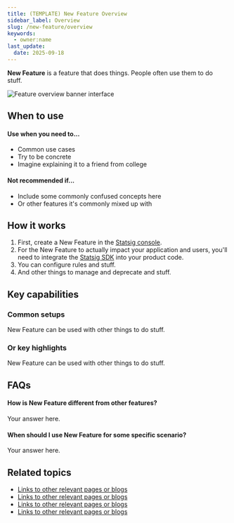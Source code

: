 ```yaml
---
title: (TEMPLATE) New Feature Overview
sidebar_label: Overview
slug: /new-feature/overview
keywords:
  - owner:name
last_update:
  date: 2025-09-18
---
```


**New Feature** is a feature that does things. People often use them to do stuff.

![Feature overview banner interface](/img/featuregates.png)

## When to use
#### Use when you need to...
- Common use cases
- Try to be concrete
- Imagine explaining it to a friend from college

#### Not recommended if...
- Include some commonly confused concepts here
- Or other features it's commonly mixed up with

## How it works
1. First, create a New Feature in the [Statsig console](/).
2. For the New Feature to actually impact your application and users, you'll need to integrate the [Statsig SDK](/sdks/quickstart) into your product code.
3. You can configure rules and stuff.
4. And other things to manage and deprecate and stuff.

## Key capabilities
### Common setups
New Feature can be used with other things to do stuff.
### Or key highlights
New Feature can be used with other things to do stuff.


## FAQs
#### How is New Feature different from other features?
Your answer here.
  
#### When should I use New Feature for some specific scenario?
Your answer here.

## Related topics
- [Links to other relevant pages or blogs](/)
- [Links to other relevant pages or blogs](/)
- [Links to other relevant pages or blogs](/)
- [Links to other relevant pages or blogs](/)
